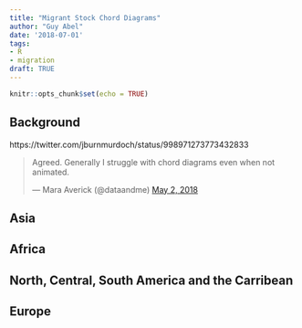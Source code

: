 ```yaml
---
title: "Migrant Stock Chord Diagrams"
author: "Guy Abel"
date: '2018-07-01'
tags:
- R
- migration
draft: TRUE
---
```


```r
knitr::opts_chunk$set(echo = TRUE)
```

## Background


https://twitter.com/jburnmurdoch/status/998971273773432833
<blockquote class="twitter-tweet" data-lang="en"><p lang="en" dir="ltr">Agreed. Generally I struggle with chord diagrams even when not animated.</p>&mdash; Mara Averick (@dataandme) <a href="https://twitter.com/dataandme/status/991545526909890561?ref_src=twsrc%5Etfw">May 2, 2018</a></blockquote>
<script async src="https://platform.twitter.com/widgets.js" charset="utf-8"></script>


## Asia 

<!-- ![ ](/img/abel-asia-ani10.gif) -->


## Africa


<!-- ![ ](/img/abel-africa-ani10.gif) -->

## North, Central, South America and the Carribean

<!-- ![ ](/img/abel-americas-ani10.gif) -->

## Europe

<!-- ![ ](/img/abel-europe-ani10.gif) -->



